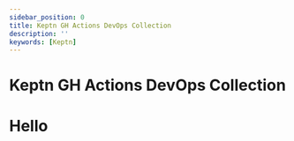```yaml
---
sidebar_position: 0
title: Keptn GH Actions DevOps Collection
description: ''
keywords: [Keptn]
---
```


# Keptn GH Actions DevOps Collection

<head>
  <script
    type="module"
    src="https://cdn.jsdelivr.net/gh/zerodevx/zero-md@2/dist/zero-md.min.js"
  ></script>
</head>
<body>
  <h1>Hello</h1>
</body>
